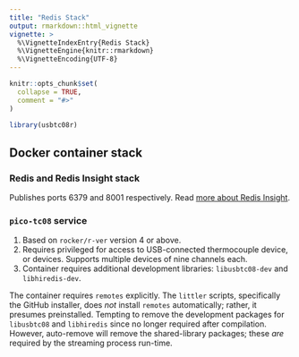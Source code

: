 ```yaml
---
title: "Redis Stack"
output: rmarkdown::html_vignette
vignette: >
  %\VignetteIndexEntry{Redis Stack}
  %\VignetteEngine{knitr::rmarkdown}
  %\VignetteEncoding{UTF-8}
---
```


```r
knitr::opts_chunk$set(
  collapse = TRUE,
  comment = "#>"
)
```

```r
library(usbtc08r)
```

## Docker container stack

### Redis and Redis Insight stack
Publishes ports 6379 and 8001 respectively. Read [more about Redis Insight](https://docs.redis.com/latest/ri/).

### `pico-tc08` service
1. Based on `rocker/r-ver` version 4 or above.
2. Requires privileged for access to USB-connected thermocouple device, or devices. Supports multiple devices of nine channels each.
3. Container requires additional development libraries: `libusbtc08-dev` and `libhiredis-dev`.

The container requires `remotes` explicitly. The `littler` scripts, specifically the GitHub installer, does _not_ install `remotes` automatically; rather, it presumes preinstalled. Tempting to remove the development packages for `libusbtc08` and `libhiredis` since no longer required after compilation. However, auto-remove will remove the shared-library packages; these _are_ required by the streaming process run-time.
